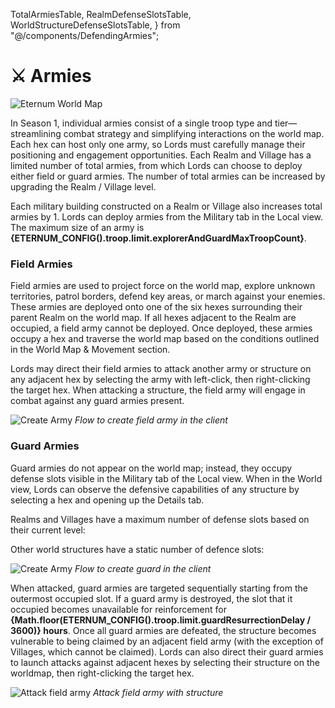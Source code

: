   TotalArmiesTable,
  RealmDefenseSlotsTable,
  WorldStructureDefenseSlotsTable,
} from "@/components/DefendingArmies";

# ⚔️ Armies

<img src="/images/covers/06.png" alt="Eternum World Map" className="w-full rounded-lg my-6" />

In Season 1, individual armies consist of a single troop type and tier—streamlining combat strategy and simplifying
interactions on the world map. Each hex can host only one army, so Lords must carefully manage their positioning and
engagement opportunities. Each Realm and Village has a limited number of total armies, from which Lords can choose to
deploy either field or guard armies. The number of total armies can be increased by upgrading the Realm / Village level.

Each military building constructed on a Realm or Village also increases total armies by 1. Lords can deploy armies from
the Military tab in the Local view. The maximum size of an army is
**{ETERNUM_CONFIG().troop.limit.explorerAndGuardMaxTroopCount}**.

### Field Armies

Field armies are used to project force on the world map, explore unknown territories, patrol borders, defend key areas,
or march against your enemies. These armies are deployed onto one of the six hexes surrounding their parent Realm on the
world map. If all hexes adjacent to the Realm are occupied, a field army cannot be deployed. Once deployed, these armies
occupy a hex and traverse the world map based on the conditions outlined in the World Map & Movement section.

Lords may direct their field armies to attack another army or structure on any adjacent hex by selecting the army with
left-click, then right-clicking the target hex. When attacking a structure, the field army will engage in combat against
any guard armies present.

<div style={{ display: "flex", flexDirection: "column", alignItems: "center" }}>
  <img src="/gifs/create-explorer.gif" alt="Create Army" />
  <em>Flow to create field army in the client</em>
</div>

### Guard Armies

Guard armies do not appear on the world map; instead, they occupy defense slots visible in the Military tab of the Local
view. When in the World view, Lords can observe the defensive capabilities of any structure by selecting a hex and
opening up the Details tab.

Realms and Villages have a maximum number of defense slots based on their current level:

<RealmDefenseSlotsTable />

Other world structures have a static number of defence slots:

<WorldStructureDefenseSlotsTable />

<div style={{ display: "flex", flexDirection: "column", alignItems: "center" }}>
  <img src="/gifs/create-guard.gif" alt="Create Army" />
  <em>Flow to create guard in the client</em>
</div>

When attacked, guard armies are targeted sequentially starting from the outermost occupied slot. If a guard army is
destroyed, the slot that it occupied becomes unavailable for reinforcement for
**{Math.floor(ETERNUM_CONFIG().troop.limit.guardResurrectionDelay / 3600)} hours**. Once all guard armies are defeated,
the structure becomes vulnerable to being claimed by an adjacent field army (with the exception of Villages, which
cannot be claimed). Lords can also direct their guard armies to launch attacks against adjacent hexes by selecting their
structure on the worldmap, then right-clicking the target hex.

<div style={{ display: "flex", flexDirection: "column", alignItems: "center" }}>
  <img src="/gifs/attack-from-structure.gif" alt="Attack field army" />
  <em>Attack field army with structure</em>
</div>
